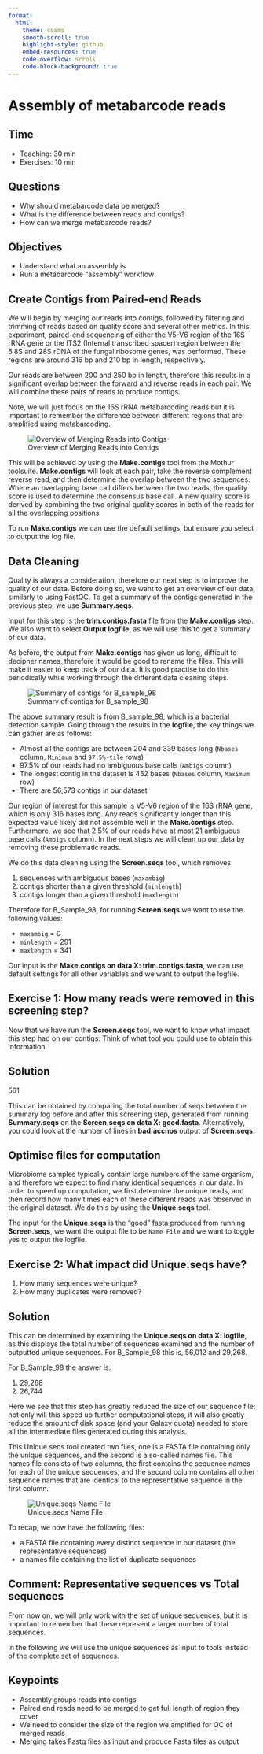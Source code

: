```yaml
---
format:
  html:
    theme: cosmo
    smooth-scroll: true
    highlight-style: github 
    embed-resources: true
    code-overflow: scroll
    code-block-background: true
---
```


# Assembly of metabarcode reads {#sec-assembly-metabarcode}

::: {.callout-note icon="false"}
## Time

-   Teaching: 30 min
-   Exercises: 10 min
:::

::: {.callout-tip icon="false"}
## Questions

-   Why should metabarcode data be merged?
-   What is the difference between reads and contigs?
-   How can we merge metabarcode reads?
:::

::: {.callout-warning icon="false"}
## Objectives

-   Understand what an assembly is
-   Run a metabarcode "assembly" workflow
:::

## Create Contigs from Paired-end Reads

We will begin by merging our reads into contigs, followed by filtering and trimming of reads based on quality score and several other metrics. In this experiment, paired-end sequencing of either the V5-V6 region of the 16S rRNA gene or the ITS2 (Internal transcribed spacer) region between the 5.8S and 28S rDNA of the fungal ribosome genes, was performed. These regions are around 316 bp and 210 bp in length, respectively.

Our reads are between 200 and 250 bp in length, therefore this results in a significant overlap between the forward and reverse reads in each pair. We will combine these pairs of reads to produce contigs.

Note, we will just focus on the 16S rRNA metabarcoding reads but it is important to remember the difference between different regions that are amplified using metabarcoding.

![Overview of Merging Reads into Contigs](fig/04b-01.png)

This will be achieved by using the **Make.contigs** tool from the Mothur toolsuite. **Make.contigs** will look at each pair, take the reverse complement reverse read, and then determine the overlap between the two sequences. Where an overlapping base call differs between the two reads, the quality score is used to determine the consensus base call. A new quality score is derived by combining the two original quality scores in both of the reads for all the overlapping positions.

To run **Make.contigs** we can use the default settings, but ensure you select to output the log file.

## Data Cleaning

Quality is always a consideration, therefore our next step is to improve the quality of our data. Before doing so, we want to get an overview of our data, similarly to using FastQC. To get a summary of the contigs generated in the previous step, we use **Summary.seqs**.

Input for this step is the **trim.contigs.fasta** file from the **Make.contigs** step. We also want to select **Output logfile**, as we will use this to get a summary of our data.

As before, the output from **Make.contigs** has given us long, difficult to decipher names, therefore it would be good to rename the files. This will make it easier to keep track of our data. It is good practise to do this periodically while working through the different data cleaning steps.

![Summary of contigs for B_sample_98](fig/04b-02.png)

The above summary result is from B_sample_98, which is a bacterial detection sample. Going through the results in the **logfile**, the key things we can gather are as follows:

-   Almost all the contigs are between 204 and 339 bases long (`Nbases` column, `Minimum` and `97.5%-tile` rows)
-   97.5% of our reads had no ambiguous base calls (`Ambigs` column)
-   The longest contig in the dataset is 452 bases (`Nbases` column, `Maximum` row)
-   There are 56,573 contigs in our dataset

Our region of interest for this sample is V5-V6 region of the 16S rRNA gene, which is only 316 bases long. Any reads significantly longer than this expected value likely did not assemble well in the **Make.contigs** step. Furthermore, we see that 2.5% of our reads have at most 21 ambiguous base calls (`Ambigs` column). In the next steps we will clean up our data by removing these problematic reads.

We do this data cleaning using the **Screen.seqs** tool, which removes:

1)  sequences with ambiguous bases (`maxambig`)
2)  contigs shorter than a given threshold (`minlength`)
3)  contigs longer than a given threshold (`maxlength`)

Therefore for B_Sample_98, for running **Screen.seqs** we want to use the following values:

-   `maxambig` = 0
-   `minlength` = 291
-   `maxlength` = 341

Our input is the **Make.contigs on data X: trim.contigs.fasta**, we can use default settings for all other variables and we want to output the logfile.

::: {.callout-tip icon="false"}
## Exercise 1: How many reads were removed in this screening step?

Now that we have run the **Screen.seqs** tool, we want to know what impact this step had on our contigs. Think of what tool you could use to obtain this information
:::

::: {.callout-tip collapse="true" icon="false"}
## Solution

561

This can be obtained by comparing the total number of seqs between the summary log before and after this screening step, generated from running **Summary.seqs** on the **Screen.seqs on data X: good.fasta**. Alternatively, you could look at the number of lines in **bad.accnos** output of **Screen.seqs**.
:::

## Optimise files for computation

Microbiome samples typically contain large numbers of the same organism, and therefore we expect to find many identical sequences in our data. In order to speed up computation, we first determine the unique reads, and then record how many times each of these different reads was observed in the original dataset. We do this by using the **Unique.seqs** tool.

The input for the **Unique.seqs** is the "good" fasta produced from running **Screen.seqs**, we want the output file to be `Name File` and we want to toggle yes to output the logfile.

::: {.callout-tip icon="false"}
## Exercise 2: What impact did Unique.seqs have?

1)  How many sequences were unique?
2)  How many dupilcates were removed?
:::

::: {.callout-tip collapse="true" icon="false"}
## Solution

This can be determined by examining the **Unique.seqs on data X: logfile**, as this displays the total number of sequences examined and the number of outputted unique sequences. For B_Sample_98 this is, 56,012 and 29,268.

For B_Sample_98 the answer is:

1)  29,268
2)  26,744
:::

Here we see that this step has greatly reduced the size of our sequence file; not only will this speed up further computational steps, it will also greatly reduce the amount of disk space (and your Galaxy quota) needed to store all the intermediate files generated during this analysis.

This Unique.seqs tool created two files, one is a FASTA file containing only the unique sequences, and the second is a so-called names file. This names file consists of two columns, the first contains the sequence names for each of the unique sequences, and the second column contains all other sequence names that are identical to the representative sequence in the first column.

![Unique.seqs Name File](fig/04b-03.png)

To recap, we now have the following files:

-   a FASTA file containing every distinct sequence in our dataset (the representative sequences)
-   a names file containing the list of duplicate sequences

::: {.callout-warning icon="false"}
## Comment: Representative sequences vs Total sequences

From now on, we will only work with the set of unique sequences, but it is important to remember that these represent a larger number of total sequences.

In the following we will use the unique sequences as input to tools instead of the complete set of sequences.
:::

::: {.callout-caution icon="false"}
## Keypoints

-   Assembly groups reads into contigs
-   Paired end reads need to be merged to get full length of region they cover
-   We need to consider the size of the region we amplified for QC of merged reads
-   Merging takes Fastq files as input and produce Fasta files as output
:::
